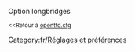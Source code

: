 {{fr/Amorce}}
Option longbridges

<small><<Retour à [[Main/fr/Openttd.cfg|openttd.cfg]]</small>
[[Category:fr/Réglages et préférences]]